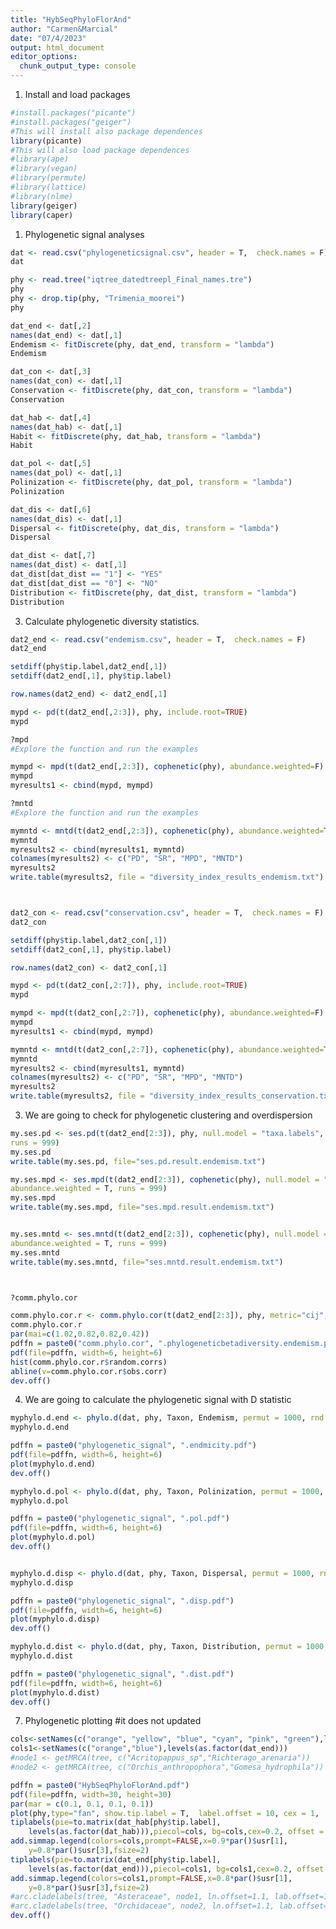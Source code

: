 ```yaml
---
title: "HybSeqPhyloFlorAnd"
author: "Carmen&Marcial"
date: "07/4/2023"
output: html_document
editor_options: 
  chunk_output_type: console
---
```

1. Install and load packages

```r
#install.packages("picante")
#install.packages("geiger")
#This will install also package dependences
library(picante)
#This will also load package dependences
#library(ape)
#library(vegan)
#library(permute)
#library(lattice)
#library(nlme)
library(geiger)
library(caper)


```


1. Phylogenetic signal analyses

```r
dat <- read.csv("phylogeneticsignal.csv", header = T,  check.names = F)
dat

phy <- read.tree("iqtree_datedtreepl_Final_names.tre")
phy 
phy <- drop.tip(phy, "Trimenia_moorei")
phy

dat_end <- dat[,2]
names(dat_end) <- dat[,1]
Endemism <- fitDiscrete(phy, dat_end, transform = "lambda")
Endemism

dat_con <- dat[,3]
names(dat_con) <- dat[,1]
Conservation <- fitDiscrete(phy, dat_con, transform = "lambda")
Conservation

dat_hab <- dat[,4]
names(dat_hab) <- dat[,1]
Habit <- fitDiscrete(phy, dat_hab, transform = "lambda")
Habit

dat_pol <- dat[,5]
names(dat_pol) <- dat[,1]
Polinization <- fitDiscrete(phy, dat_pol, transform = "lambda")
Polinization

dat_dis <- dat[,6]
names(dat_dis) <- dat[,1]
Dispersal <- fitDiscrete(phy, dat_dis, transform = "lambda")
Dispersal

dat_dist <- dat[,7]
names(dat_dist) <- dat[,1]
dat_dist[dat_dist == "1"] <- "YES"
dat_dist[dat_dist == "0"] <- "NO"
Distribution <- fitDiscrete(phy, dat_dist, transform = "lambda")
Distribution

```


3. Calculate phylogenetic diversity statistics.

```r

dat2_end <- read.csv("endemism.csv", header = T,  check.names = F)
dat2_end

setdiff(phy$tip.label,dat2_end[,1])
setdiff(dat2_end[,1], phy$tip.label)

row.names(dat2_end) <- dat2_end[,1]

mypd <- pd(t(dat2_end[,2:3]), phy, include.root=TRUE)
mypd

?mpd
#Explore the function and run the examples

mympd <- mpd(t(dat2_end[,2:3]), cophenetic(phy), abundance.weighted=F)
mympd
myresults1 <- cbind(mypd, mympd)

?mntd
#Explore the function and run the examples

mymntd <- mntd(t(dat2_end[,2:3]), cophenetic(phy), abundance.weighted=T)
mymntd
myresults2 <- cbind(myresults1, mymntd)
colnames(myresults2) <- c("PD", "SR", "MPD", "MNTD")
myresults2
write.table(myresults2, file = "diversity_index_results_endemism.txt")



dat2_con <- read.csv("conservation.csv", header = T,  check.names = F)
dat2_con

setdiff(phy$tip.label,dat2_con[,1])
setdiff(dat2_con[,1], phy$tip.label)

row.names(dat2_con) <- dat2_con[,1]

mypd <- pd(t(dat2_con[,2:7]), phy, include.root=TRUE)
mypd

mympd <- mpd(t(dat2_con[,2:7]), cophenetic(phy), abundance.weighted=F)
mympd
myresults1 <- cbind(mypd, mympd)

mymntd <- mntd(t(dat2_con[,2:7]), cophenetic(phy), abundance.weighted=T)
mymntd
myresults2 <- cbind(myresults1, mymntd)
colnames(myresults2) <- c("PD", "SR", "MPD", "MNTD")
myresults2
write.table(myresults2, file = "diversity_index_results_conservation.txt")

```


3. We are going to check for phylogenetic clustering and overdispersion
```r
my.ses.pd <- ses.pd(t(dat2_end[2:3]), phy, null.model = "taxa.labels",
runs = 999)
my.ses.pd
write.table(my.ses.pd, file="ses.pd.result.endemism.txt")

my.ses.mpd <- ses.mpd(t(dat2_end[2:3]), cophenetic(phy), null.model = "taxa.labels",
abundance.weighted = T, runs = 999)
my.ses.mpd
write.table(my.ses.mpd, file="ses.mpd.result.endemism.txt")


my.ses.mntd <- ses.mntd(t(dat2_end[2:3]), cophenetic(phy), null.model = "taxa.labels",
abundance.weighted = T, runs = 999)
my.ses.mntd
write.table(my.ses.mntd, file="ses.mntd.result.endemism.txt")



?comm.phylo.cor

comm.phylo.cor.r <- comm.phylo.cor(t(dat2_end[2:3]), phy, metric="cij",null.model="sample.taxa.labels")
comm.phylo.cor.r
par(mai=c(1.02,0.82,0.82,0.42))
pdffn = paste0("comm.phylo.cor", ".phylogeneticbetadiversity.endemism.pdf")
pdf(file=pdffn, width=6, height=6)
hist(comm.phylo.cor.r$random.corrs)
abline(v=comm.phylo.cor.r$obs.corr)
dev.off()

```



4. We are going to calculate the phylogenetic signal with D statistic
```r


myphylo.d.end <- phylo.d(dat, phy, Taxon, Endemism, permut = 1000, rnd.bias=NULL)
myphylo.d.end

pdffn = paste0("phylogenetic_signal", ".endmicity.pdf")
pdf(file=pdffn, width=6, height=6)
plot(myphylo.d.end)
dev.off()

myphylo.d.pol <- phylo.d(dat, phy, Taxon, Polinization, permut = 1000, rnd.bias=NULL)
myphylo.d.pol

pdffn = paste0("phylogenetic_signal", ".pol.pdf")
pdf(file=pdffn, width=6, height=6)
plot(myphylo.d.pol)
dev.off()


myphylo.d.disp <- phylo.d(dat, phy, Taxon, Dispersal, permut = 1000, rnd.bias=NULL)
myphylo.d.disp

pdffn = paste0("phylogenetic_signal", ".disp.pdf")
pdf(file=pdffn, width=6, height=6)
plot(myphylo.d.disp)
dev.off()

myphylo.d.dist <- phylo.d(dat, phy, Taxon, Distribution, permut = 1000, rnd.bias=NULL)
myphylo.d.dist

pdffn = paste0("phylogenetic_signal", ".dist.pdf")
pdf(file=pdffn, width=6, height=6)
plot(myphylo.d.dist)
dev.off()

```


7. Phylogenetic plotting
#it does not updated

```r

cols<-setNames(c("orange", "yellow", "blue", "cyan", "pink", "green"),levels(as.factor(dat_hab)))
cols1<-setNames(c("orange","blue"),levels(as.factor(dat_end)))
#node1 <- getMRCA(tree, c("Acritopappus_sp","Richterago_arenaria"))
#node2 <- getMRCA(tree, c("Orchis_anthropophora","Gomesa_hydrophila"))

pdffn = paste0("HybSeqPhyloFlorAnd.pdf")
pdf(file=pdffn, width=30, height=30)
par(mar = c(0.1, 0.1, 0.1, 0.1))
plot(phy,type="fan", show.tip.label = T,  label.offset = 10, cex = 1,  tip.color="black", edge.color = "grey", edge.width = 5, no.margin = F)
tiplabels(pie=to.matrix(dat_hab[phy$tip.label],
    levels(as.factor(dat_hab))),piecol=cols, bg=cols,cex=0.2, offset = 2.5)
add.simmap.legend(colors=cols,prompt=FALSE,x=0.9*par()$usr[1],
    y=0.8*par()$usr[3],fsize=2)
tiplabels(pie=to.matrix(dat_end[phy$tip.label],
    levels(as.factor(dat_end))),piecol=cols1, bg=cols1,cex=0.2, offset = 5)
add.simmap.legend(colors=cols1,prompt=FALSE,x=0.8*par()$usr[1],
    y=0.8*par()$usr[3],fsize=2)
#arc.cladelabels(tree, "Asteraceae", node1, ln.offset=1.1, lab.offset=1.12,mark.node=FALSE, cex=2,orientation="curved", stretch=1)
#arc.cladelabels(tree, "Orchidaceae", node2, ln.offset=1.1, lab.offset=1.12,mark.node=FALSE, cex=2,orientation="curved", stretch=1)
dev.off()

```

